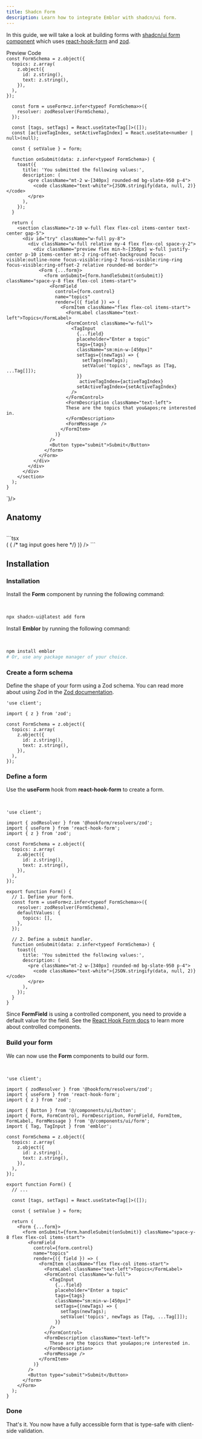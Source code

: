```yaml
---
title: Shadcn Form
description: Learn how to integrate Emblor with shadcn/ui form.
---
```


In this guide, we will take a look at building forms with [shadcn/ui form component](https://ui.shadcn.com/docs/components/form) which uses [react-hook-form](https://react-hook-form.com/) and [zod](https://zod.dev).

<Tabs defaultValue="preview" className="relative mr-auto w-full">
  <div className="flex items-center justify-between pb-3">
    <TabsList className="w-full justify-start rounded-none border-b bg-transparent p-0">
      <TabsTrigger
        value="preview"
        className="relative h-9 rounded-none border-b-2 border-b-transparent bg-transparent px-4 pb-3 pt-2 font-semibold text-muted-foreground shadow-none transition-none data-[state=active]:border-b-primary data-[state=active]:text-foreground data-[state=active]:shadow-none"
      >
        Preview
      </TabsTrigger>
      <TabsTrigger
        value="code"
        className="relative h-9 rounded-none border-b-2 border-b-transparent bg-transparent px-4 pb-3 pt-2 font-semibold text-muted-foreground shadow-none transition-none data-[state=active]:border-b-primary data-[state=active]:text-foreground data-[state=active]:shadow-none"
      >
        Code
      </TabsTrigger>
    </TabsList>
  </div>
  <TabsContent value="preview" className="relative rounded-md border">
    <ShadcnFormDemo />
  </TabsContent>
  <TabsContent value="code">
    <div className="flex flex-col space-y-4">
      <div className="w-full rounded-md [&_pre]:my-0 [&_pre]:max-h-[350px] [&_pre]:overflow-auto">
      <CodeBlock value={`
      Form, 
      FormControl, 
      FormDescription, 
      FormField, 
      FormItem, 
      FormLabel, 
      FormMessage 
    } from '@/components/ui/form';

    const FormSchema = z.object({
      topics: z.array(
        z.object({
          id: z.string(),
          text: z.string(),
        }),
      ),
    });

      const form = useForm<z.infer<typeof FormSchema>>({
        resolver: zodResolver(FormSchema),
      });

      const [tags, setTags] = React.useState<Tag[]>([]);
      const [activeTagIndex, setActiveTagIndex] = React.useState<number | null>(null);

      const { setValue } = form;

      function onSubmit(data: z.infer<typeof FormSchema>) {
        toast({
          title: 'You submitted the following values:',
          description: (
            <pre className="mt-2 w-[340px] rounded-md bg-slate-950 p-4">
              <code className="text-white">{JSON.stringify(data, null, 2)}</code>
            </pre>
          ),
        });
      }

      return (
        <section className="z-10 w-full flex flex-col items-center text-center gap-5">
          <div id="try" className="w-full py-8">
            <div className="w-full relative my-4 flex flex-col space-y-2">
              <div className="preview flex min-h-[350px] w-full justify-center p-10 items-center mt-2 ring-offset-background focus-visible:outline-none focus-visible:ring-2 focus-visible:ring-ring focus-visible:ring-offset-2 relative rounded-md border">
                <Form {...form}>
                  <form onSubmit={form.handleSubmit(onSubmit)} className="space-y-8 flex flex-col items-start">
                    <FormField
                      control={form.control}
                      name="topics"
                      render={({ field }) => (
                        <FormItem className="flex flex-col items-start">
                          <FormLabel className="text-left">Topics</FormLabel>
                          <FormControl className="w-full">
                            <TagInput
                              {...field}
                              placeholder="Enter a topic"
                              tags={tags}
                              className="sm:min-w-[450px]"
                              setTags={(newTags) => {
                                setTags(newTags);
                                setValue('topics', newTags as [Tag, ...Tag[]]);
                              }}
                               activeTagIndex={activeTagIndex}
                              setActiveTagIndex={setActiveTagIndex}
                            />
                          </FormControl>
                          <FormDescription className="text-left">
                          These are the topics that you&apos;re interested in.
                          </FormDescription>
                          <FormMessage />
                        </FormItem>
                      )}
                    />
                    <Button type="submit">Submit</Button>
                  </form>
                </Form>
              </div>
            </div>
          </div>
        </section>
      );
    }

`}/>

</div>
</div>

  </TabsContent>
</Tabs>

## Anatomy

<br />
```tsx
<Form>
  <FormField
    control={...}
    name="..."
    render={() => (
      <FormItem>
        <FormLabel />
        <FormControl>
          { /* tag input goes here */}
        </FormControl>
        <FormDescription />
        <FormMessage />
      </FormItem>
    )}
  />
</Form>
```

## Installation

<Steps>

### Installation

Install the **Form** component by running the following command:

<br />

```bash
npx shadcn-ui@latest add form
```

Install **Emblor** by running the following command:

<br />

```bash
npm install emblor
# Or, use any package manager of your choice.
```

### Create a form schema

Define the shape of your form using a Zod schema. You can read more about using Zod in the [Zod documentation](https://zod.dev).

```tsx showLineNumbers {3,5-7}
'use client';

import { z } from 'zod';

const FormSchema = z.object({
  topics: z.array(
    z.object({
      id: z.string(),
      text: z.string(),
    }),
  ),
});
```

### Define a form

Use the **useForm** hook from **react-hook-form** to create a form.

<br />

```tsx showLineNumbers {3-4,14-20,22-27}
'use client';

import { zodResolver } from '@hookform/resolvers/zod';
import { useForm } from 'react-hook-form';
import { z } from 'zod';

const FormSchema = z.object({
  topics: z.array(
    z.object({
      id: z.string(),
      text: z.string(),
    }),
  ),
});

export function Form() {
  // 1. Define your form.
  const form = useForm<z.infer<typeof FormSchema>>({
    resolver: zodResolver(FormSchema),
    defaultValues: {
      topics: [],
    },
  });

  // 2. Define a submit handler.
  function onSubmit(data: z.infer<typeof FormSchema>) {
    toast({
      title: 'You submitted the following values:',
      description: (
        <pre className="mt-2 w-[340px] rounded-md bg-slate-950 p-4">
          <code className="text-white">{JSON.stringify(data, null, 2)}</code>
        </pre>
      ),
    });
  }
}
```

Since **FormField** is using a controlled component, you need to provide a default value for the field. See the [React Hook Form docs](https://react-hook-form.com/docs/usecontroller) to learn more about controlled components.

### Build your form

We can now use the **Form** components to build our form.

<br />

```tsx showLineNumbers {7-17,28-50}
'use client';

import { zodResolver } from '@hookform/resolvers/zod';
import { useForm } from 'react-hook-form';
import { z } from 'zod';

import { Button } from '@/components/ui/button';
import { Form, FormControl, FormDescription, FormField, FormItem, FormLabel, FormMessage } from '@/components/ui/form';
import { Tag, TagInput } from 'emblor';

const FormSchema = z.object({
  topics: z.array(
    z.object({
      id: z.string(),
      text: z.string(),
    }),
  ),
});

export function Form() {
  // ...

  const [tags, setTags] = React.useState<Tag[]>([]);

  const { setValue } = form;

  return (
    <Form {...form}>
      <form onSubmit={form.handleSubmit(onSubmit)} className="space-y-8 flex flex-col items-start">
        <FormField
          control={form.control}
          name="topics"
          render={({ field }) => (
            <FormItem className="flex flex-col items-start">
              <FormLabel className="text-left">Topics</FormLabel>
              <FormControl className="w-full">
                <TagInput
                  {...field}
                  placeholder="Enter a topic"
                  tags={tags}
                  className="sm:min-w-[450px]"
                  setTags={(newTags) => {
                    setTags(newTags);
                    setValue('topics', newTags as [Tag, ...Tag[]]);
                  }}
                />
              </FormControl>
              <FormDescription className="text-left">
                These are the topics that you&apos;re interested in.
              </FormDescription>
              <FormMessage />
            </FormItem>
          )}
        />
        <Button type="submit">Submit</Button>
      </form>
    </Form>
  );
}
```

### Done

That's it. You now have a fully accessible form that is type-safe with client-side validation.

</Steps>
